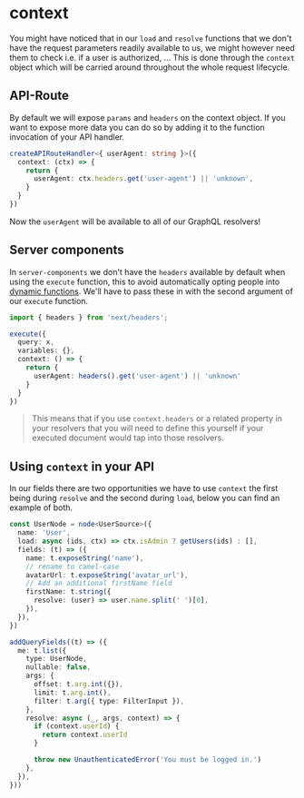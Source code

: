 # context

You might have noticed that in our `load` and `resolve` functions that we don't have the request
parameters readily available to us, we might however need them to check i.e. if a user is authorized, ...
This is done through the `context` object which will be carried around throughout the whole request lifecycle.

## API-Route

By default we will expose `params` and `headers` on the context object. If you want to expose more data you can do so by
adding it to the function invocation of your API handler.

```ts
createAPIRouteHandler<{ userAgent: string }>({
  context: (ctx) => {
    return {
      userAgent: ctx.headers.get('user-agent') || 'unknown',
    }
  }
})
```

Now the `userAgent` will be available to all of our GraphQL resolvers!

## Server components

In `server-components` we don't have the `headers` available by default when using the `execute` function, this
to avoid automatically opting people into [dynamic functions](https://nextjs.org/docs/app/building-your-application/rendering/server-components#dynamic-functions).
We'll have to pass these in with the second argument of our `execute` function.

```ts
import { headers } from 'next/headers';

execute({
  query: x,
  variables: {},
  context: () => {
    return {
      userAgent: headers().get('user-agent') || 'unknown'
    }
  } 
})
```

> This means that if you use `context.headers` or a related property in your resolvers that you will need to define this yourself
> if your executed document would tap into those resolvers.

## Using `context` in your API

In our fields there are two opportunities we have to use `context` the first being during `resolve` and the second during `load`,
below you can find an example of both.

```ts
const UserNode = node<UserSource>({
  name: 'User',
  load: async (ids, ctx) => ctx.isAdmin ? getUsers(ids) : [],
  fields: (t) => ({
    name: t.exposeString('name'),
    // rename to camel-case
    avatarUrl: t.exposeString('avatar_url'),
    // Add an additional firstName field
    firstName: t.string({
      resolve: (user) => user.name.split(' ')[0],
    }),
  }),
})

addQueryFields((t) => ({
  me: t.list({
    type: UserNode,
    nullable: false,
    args: {
      offset: t.arg.int({}),
      limit: t.arg.int(),
      filter: t.arg({ type: FilterInput }),
    },
    resolve: async (_, args, context) => {
      if (context.userId) {
        return context.userId
      }

      throw new UnauthenticatedError('You must be logged in.')
    },
  }),
}))
```
